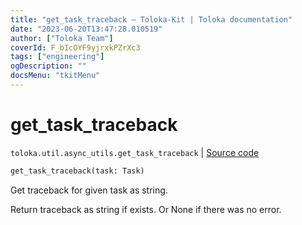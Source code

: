 ```yaml
---
title: "get_task_traceback — Toloka-Kit | Toloka documentation"
date: "2023-06-20T13:47:28.010519"
author: ["Toloka Team"]
coverId: F_bIcOYF9yjrxkPZrXc3
tags: ["engineering"]
ogDescription: ""
docsMenu: "tkitMenu"
---
```


# get_task_traceback

`toloka.util.async_utils.get_task_traceback` | [Source code](https://github.com/Toloka/toloka-kit/blob/v1.2.0/src/util/async_utils.py#L179)

```python
get_task_traceback(task: Task)
```

Get traceback for given task as string.

Return traceback as string if exists. Or None if there was no error.